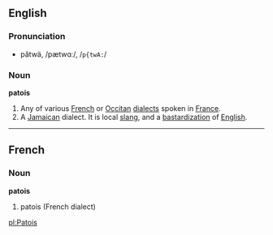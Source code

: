 ==English==
===Pronunciation===
*pătwä, /pætwɑː/, /<tt>p{twA:</tt>/

===Noun===
'''patois'''

#Any of various [[French]] or [[Occitan]] [[dialect]]s spoken in [[France]].
#A [[Jamaican]] dialect. It is local [[slang]], and a [[bastardization]] of [[English]].

----

==French==
===Noun===
'''patois'''

#patois (French dialect)

[[pl:Patois]]